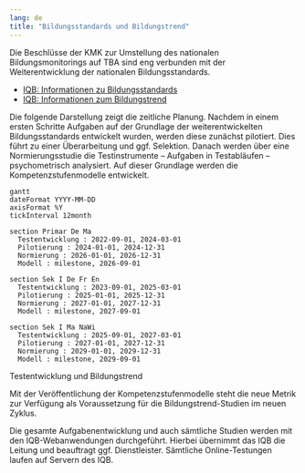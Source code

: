 ```yaml
---
lang: de
title: "Bildungsstandards und Bildungstrend"
---
```


Die Beschlüsse der KMK zur Umstellung des nationalen Bildungsmonitorings auf TBA sind eng verbunden mit der Weiterentwicklung der nationalen Bildungsstandards. 

* [IQB: Informationen zu Bildungsstandards](https://www.iqb.hu-berlin.de/bista/)
* [IQB: Informationen zum Bildungstrend](https://www.iqb.hu-berlin.de/bt/)

Die folgende Darstellung zeigt die zeitliche Planung. Nachdem in einem ersten Schritte Aufgaben auf der Grundlage der weiterentwickelten Bildungsstandards entwickelt wurden, werden diese zunächst pilotiert. Dies führt zu einer Überarbeitung und ggf. Selektion. Danach werden über eine Normierungsstudie die Testinstrumente -- Aufgaben in Testabläufen -- psychometrisch analysiert. Auf dieser Grundlage werden die Kompetenzstufenmodelle entwickelt.

::: {#fig-bt-timeline}
```mermaid
gantt
dateFormat YYYY-MM-DD
axisFormat %Y
tickInterval 12month

section Primar De Ma
  Testentwicklung : 2022-09-01, 2024-03-01
  Pilotierung : 2024-01-01, 2024-12-31
  Normierung : 2026-01-01, 2026-12-31
  Modell : milestone, 2026-09-01

section Sek I De Fr En
  Testentwicklung : 2023-09-01, 2025-03-01
  Pilotierung : 2025-01-01, 2025-12-31
  Normierung : 2027-01-01, 2027-12-31
  Modell : milestone, 2027-09-01

section Sek I Ma NaWi
  Testentwicklung : 2025-09-01, 2027-03-01
  Pilotierung : 2027-01-01, 2027-12-31
  Normierung : 2029-01-01, 2029-12-31
  Modell : milestone, 2029-09-01
```
Testentwicklung und Bildungstrend
:::

Mit der Veröffentlichung der Kompetenzstufenmodelle steht die neue Metrik zur Verfügung als Voraussetzung für die Bildungstrend-Studien im neuen Zyklus.

Die gesamte Aufgabenentwicklung und auch sämtliche Studien werden mit den IQB-Webanwendungen durchgeführt. Hierbei übernimmt das IQB die Leitung und beauftragt ggf. Dienstleister. Sämtliche Online-Testungen laufen auf Servern des IQB.